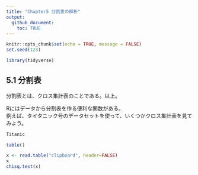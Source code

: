 ---
title: "Chapter5 分割表の解析"
output: 
  github_document:
    toc: TRUE
---

```{r setup, include=FALSE}
knitr::opts_chunk$set(echo = TRUE, message = FALSE)
set.seed(123)
```

```{r , include=FALSE}
library(tidyverse)
```

## 5.1 分割表

分割表とは、クロス集計表のことである。以上。

Rにはデータから分割表を作る便利な関数がある。  
例えば、タイタニック号のデータセットを使って、いくつかクロス集計表を見てみよう。

```{r}
Titanic
```


```{r}
table()
```


```{r}
x <- read.table("clipboard", header=FALSE)  
x
chisq.test(x)
```
